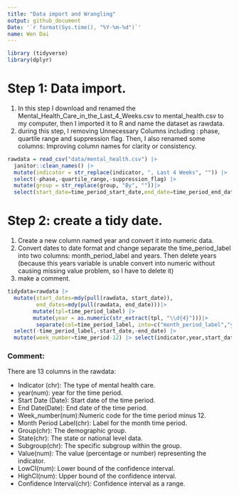 ```yaml
---
title: "Data import and Wrangling"
output: github_document
Date: '`r format(Sys.time(), "%Y-%m-%d")`'
name: Wen Dai
---
```


```r
library (tidyverse)
library(dplyr)
```

# Step 1: Data import.
1) In this step I download and renamed the Mental_Health_Care_in_the_Last_4_Weeks.csv to mental_health.csv to my computer, then I imported it to R and name the dataset as rawdata.
2) during this step, I removing Unnecessary Columns including : phase, quartile range and suppression flag. Then, I also renamed some columns: Improving column names for clarity or consistency.

```r
rawdata = read_csv("data/mental_health.csv") |> 
  janitor::clean_names() |>
  mutate(indicator = str_replace(indicator, ", Last 4 Weeks", "")) |> 
  select(-phase,-quartile_range,-suppression_flag) |> 
  mutate(group = str_replace(group, "By", ""))|> 
  select(start_date=time_period_start_date,end_date=time_period_end_date,everything()) 

```

# Step 2: create a tidy date. 
1) Create a new column named year and convert it into numeric data.
2) Convert dates to date format and change separate the time_period_label into two columns: month_period_label and years. Then delete years (because this years variable is unable convert into numeric without causing missing value problem, so I have to delete it)
3) make a comment.

```r

tidydata=rawdata |> 
  mutate(start_dates=mdy(pull(rawdata, start_date)),
         end_dates=mdy(pull(rawdata, end_date)))|> 
        mutate(tpl=time_period_label) |>  
        mutate(year = as.numeric(str_extract(tpl, "\\d{4}")))|> 
         separate(col=time_period_label, into=c("month_period_label","years"), sep = ", ", remove = FALSE,extra="merge") |> 
  select(-time_period_label,-start_date,-end_date) |>
  mutate(week_number=time_period-12) |> select(indicator,year,start_dates,end_dates,week_number,month_period_label,group,state,subgroup,value,low_ci,high_ci,confidence_interval)

```

### Comment:

There are 13 columns in the rawdata:

* Indicator (chr): The type of mental health care.
* year(num): year for the time period.
* Start Date (Date): Start date of the time period.
* End Date(Date): End date of the time period.
* Week_number(num):Numeric code for the time period minus 12. 
* Month Period Label(chr): Label for the month time period.
* Group(chr): The demographic group.
* State(chr): The state or national level data.
* Subgroup(chr): The specific subgroup within the group.
* Value(num): The value (percentage or number) representing the indicator.
* LowCI(num): Lower bound of the confidence interval.
* HighCI(num): Upper bound of the confidence interval.
* Confidence Interval(chr): Confidence interval as a range.

